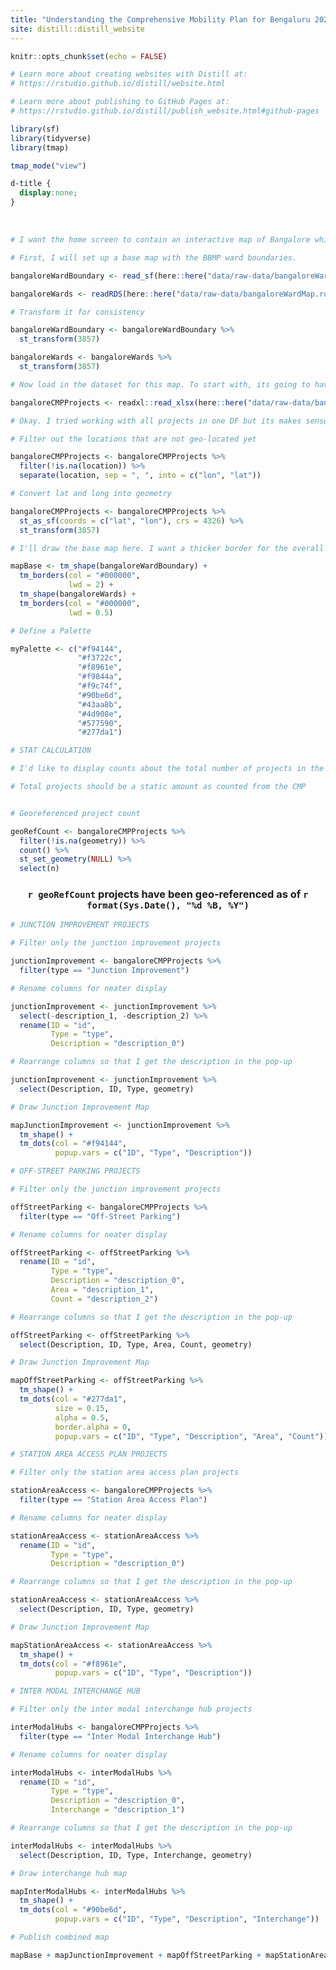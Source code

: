 ```yaml
---
title: "Understanding the Comprehensive Mobility Plan for Bengaluru 2020"
site: distill::distill_website
---
```


```r
knitr::opts_chunk$set(echo = FALSE)

# Learn more about creating websites with Distill at:
# https://rstudio.github.io/distill/website.html

# Learn more about publishing to GitHub Pages at:
# https://rstudio.github.io/distill/publish_website.html#github-pages

library(sf)
library(tidyverse)
library(tmap)

tmap_mode("view")

```

```css

d-title {
  display:none;
}

```

<!-- Use a HTML break to add a little white space between the title and the map -->
<br>

```r
# I want the home screen to contain an interactive map of Bangalore which shows all the projects proposed in the Comprehensive Mobility Plan for Bengaluru 2020. The map needs to have relevant boundaries (BBMP Ward, BMRDA) in addition to the projects. Also, projects will need to be categorized to make it easier to understand.

# First, I will set up a base map with the BBMP ward boundaries.

bangaloreWardBoundary <- read_sf(here::here("data/raw-data/bangaloreWardBoundary.shp"))

bangaloreWards <- readRDS(here::here("data/raw-data/bangaloreWardMap.rds"))

# Transform it for consistency

bangaloreWardBoundary <- bangaloreWardBoundary %>% 
  st_transform(3857)

bangaloreWards <- bangaloreWards %>% 
  st_transform(3857)

# Now load in the dataset for this map. To start with, its going to have just points.

bangaloreCMPProjects <- readxl::read_xlsx(here::here("data/raw-data/bangaloreCMP2020Projetcs.xlsx"))

# Okay. I tried working with all projects in one DF but its makes sense to split them by project type. Then I can make the pop-up info more useful.

# Filter out the locations that are not geo-located yet

bangaloreCMPProjects <- bangaloreCMPProjects %>% 
  filter(!is.na(location)) %>% 
  separate(location, sep = ", ", into = c("lon", "lat"))

# Convert lat and long into geometry

bangaloreCMPProjects <- bangaloreCMPProjects %>% 
  st_as_sf(coords = c("lat", "lon"), crs = 4326) %>% 
  st_transform(3857)

# I'll draw the base map here. I want a thicker border for the overall outline of the wards and thinner lines showing individual wards.

mapBase <- tm_shape(bangaloreWardBoundary) +
  tm_borders(col = "#000000",
             lwd = 2) +
  tm_shape(bangaloreWards) +
  tm_borders(col = "#000000",
             lwd = 0.5)

# Define a Palette

myPalette <- c("#f94144",
               "#f3722c",
               "#f8961e",
               "#f9844a",
               "#f9c74f",
               "#90be6d",
               "#43aa8b",
               "#4d908e",
               "#577590",
               "#277da1")

```

```r
# STAT CALCULATION

# I'd like to display counts about the total number of projects in the CMP and the number of projects that have been geo-referenced. It'll help show that things are still in progress and is also an indicator of the complexity of things.

# Total projects should be a static amount as counted from the CMP


# Georeferenced project count

geoRefCount <- bangaloreCMPProjects %>% 
  filter(!is.na(geometry)) %>% 
  count() %>% 
  st_set_geometry(NULL) %>% 
  select(n)
```

<center>

### `r geoRefCount` projects have been geo-referenced as of `r format(Sys.Date(), "%d %B, %Y")`

</center>

```r
# JUNCTION IMPROVEMENT PROJECTS

# Filter only the junction improvement projects

junctionImprovement <- bangaloreCMPProjects %>% 
  filter(type == "Junction Improvement")

# Rename columns for neater display

junctionImprovement <- junctionImprovement %>%
  select(-description_1, -description_2) %>% 
  rename(ID = "id",
         Type = "type",
         Description = "description_0")

# Rearrange columns so that I get the description in the pop-up

junctionImprovement <- junctionImprovement %>% 
  select(Description, ID, Type, geometry)

# Draw Junction Improvement Map

mapJunctionImprovement <- junctionImprovement %>% 
  tm_shape() +
  tm_dots(col = "#f94144",
          popup.vars = c("ID", "Type", "Description"))

```

```r
# OFF-STREET PARKING PROJECTS

# Filter only the junction improvement projects

offStreetParking <- bangaloreCMPProjects %>% 
  filter(type == "Off-Street Parking")

# Rename columns for neater display

offStreetParking <- offStreetParking %>%
  rename(ID = "id",
         Type = "type",
         Description = "description_0",
         Area = "description_1",
         Count = "description_2")

# Rearrange columns so that I get the description in the pop-up

offStreetParking <- offStreetParking %>% 
  select(Description, ID, Type, Area, Count, geometry)

# Draw Junction Improvement Map

mapOffStreetParking <- offStreetParking %>% 
  tm_shape() +
  tm_dots(col = "#277da1",
          size = 0.15,
          alpha = 0.5,
          border.alpha = 0,
          popup.vars = c("ID", "Type", "Description", "Area", "Count"))

```

```r
# STATION AREA ACCESS PLAN PROJECTS

# Filter only the station area access plan projects

stationAreaAccess <- bangaloreCMPProjects %>% 
  filter(type == "Station Area Access Plan")

# Rename columns for neater display

stationAreaAccess <- stationAreaAccess %>%
  rename(ID = "id",
         Type = "type",
         Description = "description_0")

# Rearrange columns so that I get the description in the pop-up

stationAreaAccess <- stationAreaAccess %>% 
  select(Description, ID, Type, geometry)

# Draw Junction Improvement Map

mapStationAreaAccess <- stationAreaAccess %>% 
  tm_shape() +
  tm_dots(col = "#f8961e",
          popup.vars = c("ID", "Type", "Description"))

```

```r
# INTER MODAL INTERCHANGE HUB

# Filter only the inter modal interchange hub projects

interModalHubs <- bangaloreCMPProjects %>% 
  filter(type == "Inter Modal Interchange Hub")

# Rename columns for neater display

interModalHubs <- interModalHubs %>% 
  rename(ID = "id",
         Type = "type",
         Description = "description_0",
         Interchange = "description_1")

# Rearrange columns so that I get the description in the pop-up

interModalHubs <- interModalHubs %>% 
  select(Description, ID, Type, Interchange, geometry)

# Draw interchange hub map

mapInterModalHubs <- interModalHubs %>% 
  tm_shape() +
  tm_dots(col = "#90be6d",
          popup.vars = c("ID", "Type", "Description", "Interchange"))

```

```r
# Publish combined map

mapBase + mapJunctionImprovement + mapOffStreetParking + mapStationAreaAccess + mapInterModalHubs
```